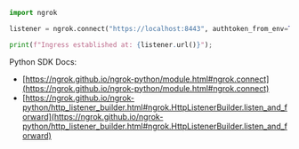 ```python
import ngrok

listener = ngrok.connect("https://localhost:8443", authtoken_from_env=True)

print(f"Ingress established at: {listener.url()}");
```

Python SDK Docs:

- [https://ngrok.github.io/ngrok-python/module.html#ngrok.connect](https://ngrok.github.io/ngrok-python/module.html#ngrok.connect)
- [https://ngrok.github.io/ngrok-python/http_listener_builder.html#ngrok.HttpListenerBuilder.listen_and_forward](https://ngrok.github.io/ngrok-python/http_listener_builder.html#ngrok.HttpListenerBuilder.listen_and_forward)
